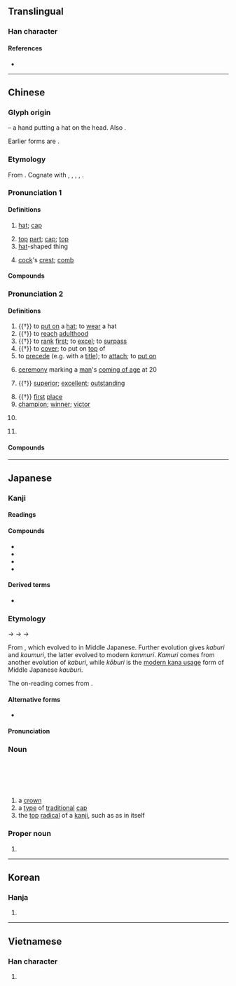{{also|冦}}
{{character info/new}}
==Translingual==

===Han character===
{{Han char|rn=14|rad=冖|as=07|sn=9|four=37214|canj=BMUI|ids=⿱冖㝴}}

====References====
* {{Han ref|kx=0130.230|dkj=01580|dj=0292.270|hdz=10303.180|uh=51A0|ud=20896|bh=AB61|bd=43873}}

----

==Chinese==
{{zh-forms|alt=𠖌,𠙙,𠜍,𢃙}}

===Glyph origin===
{{Han etym}}
{{Han compound|冖|元|寸|ls=psc|c1=s|c2=p|c3=s|t1=hat|t2=head|t3=hand}} – a hand putting a hat on the head. Also {{liushu|ic|nocap=1|adj=y}}.

Earlier forms are {{Han compound|冃|元|ls=psc|c1=s|c2=p|t1=hat|nocap=1|adj=y}}.

===Etymology===
From {{inh|zh|sit-pro|*(g/k)wa-n||to put on; to wear; to clothe}}. Cognate with {{cog|bo|བགོ||to put on; to wear; clothing}}, {{m|bo|གོས||clothes; garments; dress}}, {{m|bo|གོན}}, {{m|bo|གྱོན||to put on; to wear}}, {{m|bo|སྐོན||to dress; to clothe}}.

===Pronunciation 1===
{{zh-pron
|m=guān
|c=gun1
|h=pfs=kôn
|md=guăng
|mn=koàn
|w=1kuoe
|mc=1
|oc=1,1
|cat=n
}}

====Definitions====
{{zh-hanzi}}

# [[hat]]; [[cap]]
#: {{zh-x|皇冠{guān}|crown}}
# [[top]] [[part]]; [[cap]]; [[top]]
# [[hat]]-shaped thing
#: {{zh-x|花冠{guān}|wreath; crown}}
#: {{zh-x|雞冠{guān}|cockscomb}}
# [[cock]]'s [[crest]]; [[comb]]

====Compounds====
{{zh-der|不冠不帶|倒冠落佩|儒冠|優孟衣冠|免冠|免冠解印|冠冕|冠冕堂皇|冠冕衣裳|冠子|冠子蟲|冠履|冠履倒易|冠履倒置|冠履無爽|冠帔|冠帶|冠帶官|冠族|冠服|冠毛|冠狀動脈|冠狀動脈硬化症|冠玉|冠芽|冠蓋|冠蓋如雲|冠蓋相屬|冠蓋相望|冠蓋雲集|冠蓋高舉|冠道履仁|加冠|加冠進祿|南冠|南冠楚囚|南州冠冕|合瓣花冠|后冠|國冠|壺狀花冠|天冠地屨|女冠|峨冠|峨冠博帶|巾冠|平天冠|張冠李戴|彈冠|彈冠振衣|彈冠相慶|彈冠結綬|怒髮衝冠|披髮纓冠|挂冠|挂衣冠|掛冠|掛冠歸里|掛冠而去|新沐者必彈冠，新浴者必振衣|月桂冠|木猴而冠|束帶頂冠|束髮金冠|桂冠|桂冠詩人|極冠|正冠李下|正冠納履|沐猴而冠|沐猴衣冠|法冠|漏斗狀花冠|濯纓彈冠|獬豸冠|王冠|王貢彈冠|瓜田不納履，李下不整冠|皇冠|皮冠|素冠|縞冠|纓冠|罟罟冠|美如冠玉|羽冠|肉冠|花冠|蟬冠|衝冠|衝冠髮怒|衣冠|衣冠不整|衣冠中人|衣冠優孟|衣冠冢|衣冠塚|衣冠子女|衣冠文物|衣冠梟獍|衣冠楚楚|衣冠沐猴|衣冠濟楚|衣冠濟濟|衣冠甚偉|衣冠盛事|衣冠禮樂|衣冠禽獸|衣冠緒餘|衣冠藍縷|衣冠赫奕|衣冠輻湊|衣冠雲集|衣冠齊楚|紫金冠|被髮纓冠|裂冠毀冕|角冠|貂蟬冠|貢禹彈冠|輻狀花冠|通天冠|進賢冠|道冠兒|道袍竹冠|金冠|雞冠|雞冠石|雞冠花|離瓣花冠|面如冠玉|馬冠|高冠博帶|高冠敞袖|髮上指冠|髮上衝冠|髮踊衝冠|鳳冠|鳳冠霞帔|鵔鸃冠|鶡冠|鶡冠子|鷸冠|鹿皮冠|黃冠|黑冠麻鷺|齒冠|冠帶流傳|冠帶之國}}

===Pronunciation 2===
{{zh-pron
|m=guàn
|c=gun3
|h=pfs=kon
|md=guáng
|mn=qz,twv,xm,zz:koàn/tw:koan
|w=2kuoe
|mc=2
|oc=2,2
|cat=v,a,n,pn
}}

====Definitions====
{{zh-hanzi}}

# {{†}} to [[put on]] a [[hat]]; to [[wear]] a hat
# {{†}} {{lb|zh|of a male}} to [[reach]] [[adulthood]]
# {{†}} to [[rank]] [[first]]; to [[excel]]; to [[surpass]]
# {{†}} to [[cover]]; to put on [[top]] of
# to [[precede]] (e.g. with a [[title]]); to [[attach]]; to [[put on]]
# {{lb|zh|historical}} [[ceremony]] marking a [[man]]'s [[coming of age]] at 20
# {{†}} [[superior]]; [[excellent]]; [[outstanding]]
#: {{zh-x|冠軍|champion}}
# {{†}} [[first]] [[place]]
# [[champion]]; [[winner]]; [[victor]]
# {{lb|zh|linguistics}} {{zh-short|冠詞|[[article]]}}
# {{surname|lang=zh}}

====Compounds====
{{zh-der|fold=1|三冠王|不定冠詞|冠世之才|冠子|冠禮|冠絕|冠絕古今|冠群|冠者|冠詞|冠軍|冠軍賽|勇冠三軍|及冠|奪冠|弱冠|未冠|氣冠三軍|沐猴冠冕|濯冠|笄冠|美冠一方|虎而冠|豔冠群芳|貴冠履，忘頭足|超今冠古|連冠|冠亞軍}}

----

==Japanese==

===Kanji===
{{ja-kanji|grade=c|rs=冖07}}

====Readings====
{{ja-readings
|goon=かん<くわん
|kanon=かん<くわん
|kun=かんむり-
|nanori=
}}

====Compounds====
* {{ja-r|冠%詞|かん%し|[[article]]}}
* {{ja-r|王%冠|おう%かん|[[crown]]}}
* {{ja-r|月%桂%冠|げっ%けい%かん|[[laurel wreath]]}}
* {{ja-r|草%冠|くさ%かんむり|[[grass]] [[radical]]}}

====Derived terms====
* {{ja-r|瓜%田に履を納れず、李%下に冠を正さず|か%でん に くつ を いれず、り%か に かんむり を たださず}}

===Etymology===
{{wikipedia|lang=ja}}
{{ja-kanjitab|yomi=o|かん}}
{{ja-kanjitab|yomi=irr|sort=かぶり|かぶり}}
{{ja-kanjitab|yomi=irr|sort=かむり|かむり}}
{{ja-kanjitab|yomi=irr|sort=こうぶり|こうぶり}}
{{ja-kanjitab|yomi=k|かんむり}} {{attention|ja|align ja-kanjitabs from horizontal to vertical arrangement}}
{{IPAchar|/kaɡapuri/}} → {{IPAchar|/kauburi/}} → {{IPAchar|/kaumuri/}} → {{IPAchar|/kammuri/}}

From {{inh|ja|ojp|sort=かんむり|-}} {{ja-r|かがふり|rom=kagapuri}}, which evolved to {{ja-r|かうぶり}} in Middle Japanese. Further evolution gives ''kaburi'' and ''kaumuri'', the latter evolved to modern ''kanmuri''. ''Kamuri'' comes from another evolution of ''kaburi'', while ''kōburi'' is the [[w:Modern kana usage|modern kana usage]] form of Middle Japanese ''kauburi''.

The on-reading comes from {{etyl|ltc|ja|sort=かん}} {{m|ltc|冠|tr=kuan}}.

====Alternative forms====
* {{ja-r|被り|かぶり}}

====Pronunciation====
{{ja-pron|acc2=3|y=k|かんむり|acc=h}}
{{ja-pron|y=k|こうぶり}}
{{ja-pron|acc=h|y=i|かむり}}
{{ja-pron|acc=3|y=i|かぶり}}
{{ja-pron|acc=a|y=o|かん}}

===Noun===
{{ja-noun|かんむり}}<br/>{{ja-noun|こうぶり|hhira=かうぶり}}<br/>{{ja-noun|かむり}}<br/>{{ja-noun|かぶり}}<br/>{{ja-noun|かん|hhira=くわん}}
# a [[crown]] {{gloss|royal headdress}}
# a [[type]] of [[traditional]] [[cap]]
# the [[top]] [[radical]] of a [[kanji]], such as {{lang|ja|冖}} as in {{lang|ja|冠}} itself

{{topics|ja|Headwear|Orthography|sort=かんむり}}

===Proper noun===
{{ja-pos|proper|かんむり}}
# {{surname|lang=ja|sort=かんむり}}

{{C|ja|Chinese character components}}

----

==Korean==

===Hanja===
{{ko-hanja|hangeul=관|eumhun=[[갓]] 관|rv=gwan|mr=kwan}}

# {{defn|lang=ko|sort=冖07}}

----

==Vietnamese==

===Han character===
{{vi-hantu|[[quan]], [[quán]]|rs=冖07}}

# {{defn|lang=vi|sort=冖07}}